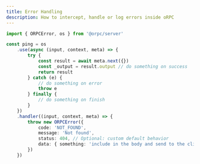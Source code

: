 ```yaml
---
title: Error Handling
description: How to intercept, handle or log errors inside oRPC
---
```


```ts twoslash
import { ORPCError, os } from '@orpc/server'

const ping = os
    .use(async (input, context, meta) => {
        try {
            const result = await meta.next({})
            const _output = result.output // do something on success
            return result
        } catch (e) {
            // do something on error
            throw e
        } finally {
            // do something on finish
        }
    })
    .handler((input, context, meta) => {
        throw new ORPCError({
            code: 'NOT_FOUND',
            message: 'Not found',
            status: 404, // Optional: custom default behavior
            data: { something: 'include in the body and send to the client' } // pass data to the client
        })
    })
```

